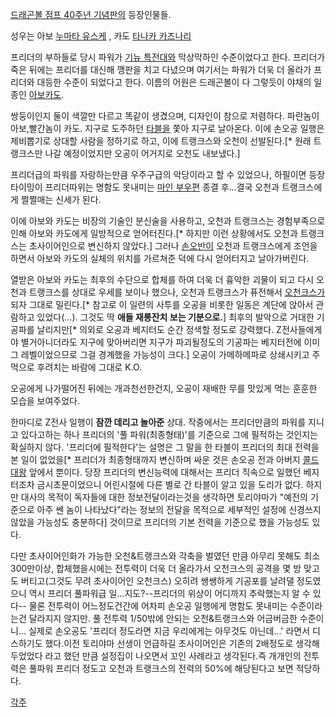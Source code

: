 [[드래곤볼 점프 40주년 기념판]]의 등장인물들. 

성우는 아보 [[누마타 유스케]] , 카도 [[타나카 카즈나리]]

프리더의 부하들로 당시 파워가 [[기뉴 특전대]]와 막상막하인 수준이었다고 한다. 프리더가 죽은 뒤에는 프리더를 대신해 깽판을 치고 다녔으며 여기서는 파워가 더욱 더 올라가 프리더와 대등한 수준이 되었다고 한다. 이름의 어원은 드래곤볼이 다 그렇듯이 야채의 일종인 [[아보카도]].

쌍둥이인지 둘이 색깔만 다르고 똑같이 생겼으며, 디자인이 참으로 저렴하다. 파란놈이 아보,빨간놈이 카도. 지구로 도주하던 [[타블]]을 쫓아 지구로 날아온다. 이에 손오공 일행은 제비뽑기로 상대할 사람을 정하기로 하고, 이에 트랭크스와 오천이 선발된다.[* 원래 트랭크스만 나갈 예정이었지만 오공이 어거지로 오천도 내보냈다.]

프리더급의 파워를 자랑하는만큼 우주구급의 악당이라고 할 수 있었으나, 하필이면 등장 타이밍이 프리더따위는 명함도 못내미는 [[마인 부우]]편 종결 후...결국 오천과 트랭크스에게 쩔쩔매는 신세가 된다.

이에 아보와 카도는 비장의 기술인 분신술을 사용하고, 오천과 트랭크스는 경험부족으로 인해 아보와 카도에게 일방적으로 얻어터진다.[* 하지만 이런 상황에서도 오천과 트랭크스는 초사이어인으로 변신하지 않았다.] 그러나 [[손오반]]이 오천과 트랭크스에게 조언을 하면서 아보와 카도의 실체의 위치를 가르쳐준 덕에 다시 얻어터지고 날아가버린다.

열받은 아보와 카도는 최후의 수단으로 합체를 하여 더욱 더 흉악한 괴물이 되고 다시 오천과 트랭크스를 상대로 우세를 보이나 했으나, 오천과 트랭크스가 퓨전해서 [[오천크스]]가 되자 그대로 밀린다.[* 참고로 이 일련의 사투를 오공을 비롯한 일동은 계단에 앉아서 관람하고 있었다(…). 그것도 딱 '''애들 재롱잔치 보는 기분으로.'''] 최후의 발악으로 거대한 기공파를 날리지만[* 의외로 오공과 베지터도 순간 정색할 정도로 강력했다. Z전사들에게야 별거아니더라도 지구에 맞아버리면 지구가 파괴될정도의 기공파는 베지터전에 이미 그 레벨이었으므로 그걸 경계했을 가능성이 크다.] 오공이 가메하메파로 상쇄시키고 주먹으로 후려치는 바람에 그대로 K.O.

오공에게 나가떨어진 뒤에는 개과천선한건지, 오공이 재배한 무를 맛있게 먹는 훈훈한 모습을 보여주었다.

한마디로 Z전사 일행이 '''잠깐 데리고 놀아준''' 상대. 작중에서는 프리더만큼의 파워를 지니고 있다고하는 하나 프리더의 '풀 파워(최종형태)'를 기준으로 그에 필적하는 것인지는 확실하지 않다. '프리더에 필적한다'는 설명은 그 말을 한 타블이 프리더의 최대 전력을 본 일이 없었을[* 프리더가 최종형태까지 변신하며 싸운 것은 손오공 전과 아버지 [[콜드 대왕]] 앞에서 뿐이다. 당장 프리더의 변신능력에 대해서는 프리더 직속으로 일했던 베지터조차 금시초문이었으니 어린시절에 다른 별로 간 타블이 알고 있을 도리가 없다. 하지만 대사의 목적이 독자들에 대한 정보전달이라는것을 생각하면 토리야마가 "예전의 기준으로 아주 쎈 놈이 나타났다"라는 정보의 전달을 목적으로 세부적인 설정에 신경쓰지 않았을 가능성도 충분하다] 것이므로 프리더의 기본 전력을 기준으로 했을 가능성도 있다. 

다만 초사이어인화가 가능한 오천&트랭크스와 각축을 벌였던 만큼 아무리 못해도 최소 300만이상, 합체했을시에는 전투력이 더욱 더 올라가서 오천크스의 공격을 몇 방 맞고도 버티고(그것도 무려 초사이어인 오천크스) 오히려 쌩쌩하게 기공포를 날려댈 정도였으니 역시 프리더 풀파워급 일…지도?--프리더의 위상이 어디까지 추락했는지 알 수 있다-- 물론 전투력이 어느정도건간에 어차피 손오공 일행에게 명함도 못내미는 수준이라는건 달라지지 않지만. 풀 전투력 1/50밖에 안되는 오천&트랭크스와 어금버금한 수준이니… 실제로 손오공도 '프리더 정도라면 지금 우리에게는 아무것도 아닌데...' 라면서 디스하기도 했다.이전 토리야마 선생이 언급하길 초사이어인은 기존의 2배정도로 생각해 두었었다 라고 했던 만큼 설정집이 나오면서 꼬인 사례라고 생각된다.즉 개개인의 전투력은 풀파워 프리더 정도고 오천과 트랭크스의 전력의 50%에 해당된다고 보면 적당하다.

[[각주]]
